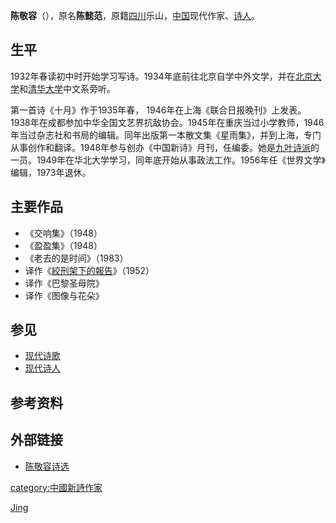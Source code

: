 '''陈敬容'''（{{bd|1917年||1989年|catIdx=C陈}}），原名'''陈懿范'''，原籍[[四川|四川]]乐山，[[中国|中国]]现代作家、[[诗人|诗人]]。
==生平==
1932年春读初中时开始学习写诗。1934年底前往北京自学中外文学，并在[[北京大学|北京大学]]和[[清华大学|清华大学]]中文系旁听。

第一首诗《十月》作于1935年春， 1946年在上海《联合日报晚刊》上发表。1938年在成都参加中华全国文艺界抗敌协会。1945年在重庆当过小学教师，1946年当过杂志社和书局的编辑。同年出版第一本散文集《星雨集》，并到上海，专门从事创作和翻译。1948年参与创办《中国新诗》月刊，任编委。她是[[九叶诗派|九叶诗派]]的一员。1949年在华北大学学习，同年底开始从事政法工作。1956年任《世界文学》编辑，1973年退休。

== 主要作品 ==
* 《交响集》（1948）
* 《盈盈集》（1948）
* 《老去的是时间》（1983）
* 译作《[[絞刑架下的報告|絞刑架下的報告]]》（1952）
* 译作《巴黎圣母院》
* 译作《图像与花朵》

== 参见 ==
* [[现代诗歌|现代诗歌]]
* [[现代诗人|现代诗人]]

== 参考资料 ==
{{reflist}}

== 外部链接 ==
{{wikisource}}
* [http://www.lingshidao.com/xinshi/chenjingrong.htm 陈敬容诗选] {{Wayback|url=http://www.lingshidao.com/xinshi/chenjingrong.htm |date=20061127173656 }}

{{China-writer-stub}}
{{中国近现代文学}}

{{Authority control}}
{{DEFAULTSORT:Chen陈}}
[[Category:陈姓|Jing]]
[[category:中國新詩作家|category:中國新詩作家]]